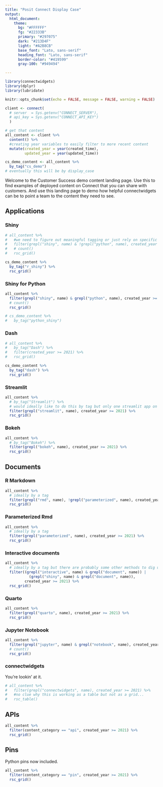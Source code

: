 ```yaml
---
title: "Posit Connect Display Case"
output: 
  html_document:
    theme:
      bg: "#FFFFFF"
      fg: "#22333B" 
      primary: "#297075"
      dark: "#213D4F"
      light: "#A2B8CB"
      base_font: "Lato, sans-serif"
      heading_font: "Lato, sans-serif"
      border-color: "#419599"
      gray-100: "#949494"

---
```



```r
library(connectwidgets)
library(dplyr)
library(lubridate)

knitr::opts_chunk$set(echo = FALSE, message = FALSE, warning = FALSE)

client <- connect(
  # server  = Sys.getenv("CONNECT_SERVER"),
  # api_key = Sys.getenv("CONNECT_API_KEY")
  )

# get that content
all_content <- client %>%
  content() %>% 
  #creating year variables to easily filter to more recent content
  mutate(created_year = year(created_time),
         updated_year = year(updated_time))

cs_demo_content <- all_content %>% 
  by_tag("cs_demo")
# eventually this will be by display_case
```

Welcome to the Customer Success demo content landing page. Use this to find examples of deployed content on Connect that you can share with customers. And use this landing page to demo how helpful connectwidgets can be to point a team to the content they need to see.

## Applications {.tabset .tabset-fade .tabset-pills}

### Shiny

```r
# all_content %>% 
#   #we need to figure out meaningful tagging or just rely on specific pieces of content and surface them individually.
#   filter(grepl("shiny", name) & !grepl("python", name), created_year >= 2021) %>% 
#   # count()
#   rsc_grid()

cs_demo_content %>% 
  by_tag("r_shiny") %>% 
  rsc_grid()
```

### Shiny for Python

```r
all_content %>%
  filter(grepl("shiny", name) & grepl("python", name), created_year >= 2021) %>%
  # count()
  rsc_grid()

# cs_demo_content %>% 
#   by_tag("python_shiny")
```

### Dash

```r
# all_content %>% 
#   by_tag("Dash") %>% 
#   filter(created_year >= 2021) %>% 
#   rsc_grid()

cs_demo_content %>% 
  by_tag("dash") %>% 
  rsc_grid()
```

### Streamlit

```r
all_content %>% 
  # by_tag("Streamlit") %>% 
  # would ideally like to do this by tag but only one streamlit app on colorado has the streamlit tag today - let's discuss tags when we meet
  filter(grepl("streamlit", name), created_year >= 2021) %>% 
  rsc_grid()
```

### Bokeh

```r
all_content %>% 
  # by_tag("Bokeh") %>% 
  filter(grepl("bokeh", name), created_year >= 2021) %>% 
  rsc_grid()
```

## Documents {.tabset .tabset-fade .tabset-pills}

### R Markdown

```r
all_content %>% 
  # ideally by a tag 
  filter(grepl("rmd", name), !grepl("parameterized", name), created_year >= 2021) %>% 
  rsc_grid()
```

### Parameterized Rmd

```r
all_content %>% 
  # ideally by a tag 
  filter(grepl("parameterized", name), created_year >= 2021) %>% 
  rsc_grid()
```

### Interactive documents

```r
all_content %>% 
  # ideally by a tag but there are probably some other methods to dig up these examples
  filter((grepl("interactive", name) & grepl("document", name)) | 
           (grepl("shiny", name) & grepl("document", name)), 
         created_year >= 2021) %>% 
  rsc_grid()
```

### Quarto

```r
all_content %>% 
  filter(grepl("quarto", name), created_year >= 2021) %>% 
  rsc_grid()
```

### Jupyter Notebook

```r
all_content %>% 
  filter(grepl("jupyter", name) & grepl("notebook", name), created_year >= 2021) %>% 
  # count()
  rsc_grid()
```

### connectwidgets

You're lookin' at it.

```r
# all_content %>%
#   filter(grepl("connectwidgets", name), created_year >= 2021) %>%
#   #no clue why this is working as a table but not as a grid...
#   rsc_table()
```


## APIs
```r
all_content %>% 
  filter(content_category == "api", created_year >= 2021) %>% 
  rsc_grid()
```

## Pins

Python pins now included.
```r
all_content %>% 
  filter(content_category == "pin", created_year >= 2021) %>% 
  rsc_grid()
```
